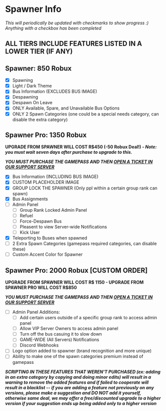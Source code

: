# Spawner Info

_This will periodically be updated with checkmarks to show progress :)_
_Anything with a checkbox has been completed_

## ALL TIERS INCLUDE FEATURES LISTED IN A LOWER TIER (IF ANY)

## **Spawner: 850 Robux**

- [x] Spawning
- [x] Light / Dark Theme
- [x] Bus Information (EXCLUDES BUS IMAGE)
- [x] Despawning
- [x] Despawn On Leave
- [x] ONLY Available, Spare, and Unavailable Bus Options
- [x] ONLY 2 Spawn Categories (one could be a special needs category, can disable the extra category)

## **Spawner Pro: 1350 Robux**

**UPGRADE FROM SPAWNER WILL COST R\$450 (-50 Robux Deal!) _- Note: you must wait seven days after purchase to upgrade to this._**

**_YOU MUST PURCHASE THE GAMEPASS AND THEN [OPEN A TICKET IN OUR SUPPORT SERVER](https://discord.gg/XvjHuZfKuD)_**

- [x] Bus Information (INCLUDING BUS IMAGE)
- [x] CUSTOM PLACEHOLDER IMAGE
- [x] GROUP LOCK THE SPAWNER (Only ppl within a certain group rank can spawn)
- [x] Bus Assignments
- [ ] Admin Panel
  - [ ] Group Rank Locked Admin Panel
  - [ ] Refuel
  - [ ] Force-Despawn Bus
  - [ ] Pleasent to view Server-wide Notifications
  - [ ] Kick User
- [x] Teleporting to Buses when spawned
- [ ] 2 Extra Spawn Categories (gamepass required categories, can disable these)
- [ ] Custom Accent Color for Spawner

## **Spawner Pro: 2000 Robux [CUSTOM ORDER]**

**UPGRADE FROM SPAWNER WILL COST R$ 1150 - UPGRADE FROM SPAWNER PRO WILL COST R$850**

**_YOU MUST PURCHASE THE GAMEPASS AND THEN [OPEN A TICKET IN OUR SUPPORT SERVER](https://discord.gg/XvjHuZfKuD)_**

- [ ] Admin Panel Additions:
  - [ ] Add certain users outside of a specific group rank to access admin panel
  - [ ] Allow VIP Server Owners to access admin panel
  - [ ] Turn off the bus casuing it to slow down
  - [ ] GAME-WIDE (All Servers) Notifications
  - [ ] Discord Webhooks
- [ ] Logo option added to spawner (brand recognition and more unique)
- [ ] Ability to make one of the spawn categories premium instead of gamepass

**_SCRIPTING IN THESE FEATURES THAT WEREN'T PURCHASED (ex: adding in an extra category by copying and doing minor edits) will result in a warning to remove the added features and if failed to cooperate will result in a blacklist -- if you are adding a feature not previously on any versions, please make a suggestion and DO NOT add it yourself, otherwise same deal, we may offer a free/discounted upgrade to a higher version if your suggestion ends up being added only to a higher version_**

